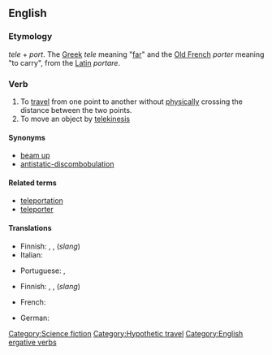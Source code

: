 ==English==
{{wikipedia|teleportation}}

=== Etymology ===
''tele'' + ''port''. The [[Greek]] ''tele'' meaning "[[far]]" and the [[Old French]] ''porter'' meaning "to carry", from the [[Latin]] ''portare''. 

=== Verb ===
{{en-verb}}

# To [[travel]] from one point to another without [[physically]] crossing the distance between the two points.
# To move an object by [[telekinesis]]

==== Synonyms ====
*[[beam up]]
*[[antistatic-discombobulation]]

==== Related terms ====
*[[teleportation]]
*[[teleporter]]

==== Translations ====
{{trans-top|travel without physically crossing distance}}
* Finnish: {{t|fi|kaukosiirtyä}}, {{t|fi|etäsiirtyä}}, {{t|fi|teleportata}} (''slang'')
* Italian: {{t-|it|teletrasportare}}
{{trans-mid}}
* Portuguese: {{t|pt|teletransportar}}, {{t|pt|teleportar}}
{{trans-bottom}}

{{trans-top|move an object by telekinesis}}
* Finnish: {{t|fi|kaukosiirtää}}, {{t|fi|etäsiirtää}}, {{t|fi|teleportata}} (''slang'')
{{trans-mid}}
{{trans-bottom}}

{{checktrans-top}}
* French: {{t|fr|se téléporter}}
{{checktrans-mid}}
* German: {{t|de|teleportieren}}
{{checktrans-bottom}}

[[Category:Science fiction]]
[[Category:Hypothetic travel]]
[[Category:English ergative verbs]]